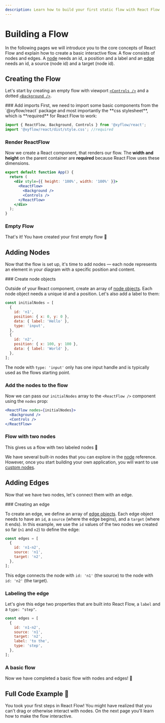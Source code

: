 ```yaml
---
description: Learn how to build your first static flow with React Flow.
---
```



# Building a Flow

In the following pages we will introduce you to the core concepts of React Flow 
and explain how to create a basic interactive flow. A flow consists of nodes and edges. 
A [node](/api-reference/types/node) needs an id, a position and a label 
and an [edge](/api-reference/types/edge) needs an id, a source (node id) and a target (node id).

## Creating the Flow

Let's start by creating an empty flow with viewport [`<Controls />`](/api-reference/components/controls)
and a dotted [`<Background />`](/api-reference/components/background).

<Steps>
### Add imports
First, we need to import some basic components from the `@xyflow/react` package 
and most importantly the **css stylesheet**, which is **required** for React Flow to work:

```jsx
import { ReactFlow, Background, Controls } from '@xyflow/react';
import '@xyflow/react/dist/style.css'; //required
```

### Render ReactFlow

Now we create a React component, that renders our flow. The **width and height** on the 
parent container are **required** because React Flow uses these dimensions.

```jsx
export default function App() {
  return (
    <div style={{ height: '100%', width: '100%' }}>
      <ReactFlow>
        <Background />
        <Controls />
      </ReactFlow>
    </div>
  );
}
```

### Empty Flow

That's it! You have created your first empty flow 🎉

<RemoteCodeViewer
  editorHeight="20vh"
  showEditor={false}
  route="learn/getting-started-1"
  framework="react"
/>

</Steps>

## Adding Nodes

Now that the flow is set up, it's time to add nodes — each node represents an element in your diagram 
with a specific position and content.

<Steps> 
### Create node objects

Outside of your React component, create an array of [node objects](/api-reference/types/node). 
Each node object needs a unique id and a position. Let's also add a label to them:

```jsx
const initialNodes = [
  {
    id: 'n1',
    position: { x: 0, y: 0 },
    data: { label: 'Hello' },
    type: 'input',
  },
  {
    id: 'n2',
    position: { x: 100, y: 100 },
    data: { label: 'World' },
  },
];
```

The node with `type: 'input'` only has one input handle and is typically used as the flows starting point.

### Add the nodes to the flow

Now we can pass our `initialNodes` array to the `<ReactFlow />` component using the `nodes` prop:

```jsx
<ReactFlow nodes={initialNodes}>
  <Background />
  <Controls />
</ReactFlow>
```

### Flow with two nodes

This gives us a flow with two labeled nodes 🎉

<RemoteCodeViewer
  editorHeight="20vh"
  showEditor={false}
  route="learn/getting-started-3"
  framework="react"
/>
</Steps>

We have several built-in nodes that you can explore in the [node](/api-reference/types/node) reference. 
However, once you start building your own application, you will want to use [custom nodes](/learn/customization/custom-nodes).

## Adding Edges

Now that we have two nodes, let's connect them with an edge.

<Steps>
### Creating an edge

To create an edge, we define an array of [edge objects](/api-reference/types/edge). 
Each edge object needs to have an `id`, a `source` (where the edge begins), and a `target` (where it ends).
In this example, we use the `id` values of the two nodes we created so far (`n1` and `n2`) to define the edge:

```js
const edges = [
  {
    id: 'n1-n2',
    source: 'n1',
    target: 'n2',
  },
];
```

This edge connects the node with `id: 'n1'` (the source) to the node with `id: 'n2'` (the target).

<RemoteCodeViewer
  showEditor={false}
  editorHeight="20vh"
  route="learn/getting-started-4"
  framework="react"
/>

### Labeling the edge

Let's give this edge two properties that are built into React Flow, a `label` and a `type: "step"`.

```jsx
const edges = [
  {
    id: 'n1-n2',
    source: 'n1',
    target: 'n2',
    label: 'to the',
    type: 'step',
  },
];
```

### A basic flow

Now we have completed a basic flow with nodes and edges! 🎉

<RemoteCodeViewer
  showEditor={false}
  editorHeight="20vh"
  route="learn/getting-started-5"
  framework="react"
/>

</Steps>

## Full Code Example 🏁

<RemoteCodeViewer
  orientation="horizontal"
  route="learn/getting-started-5"
  framework="react"
/>

You took your first steps in React Flow! You might have realized that you can't drag or otherwise interact with nodes. On the next page you'll learn how to make the flow interactive.
